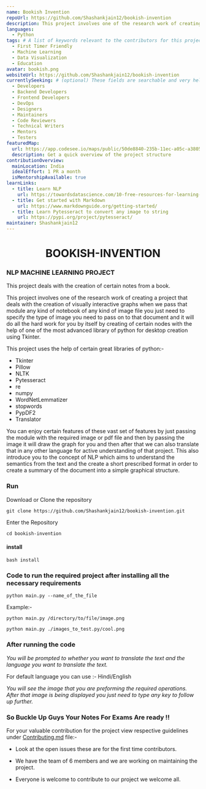 ```yaml
---
name: Bookish Invention
repoUrl: https://github.com/Shashankjain12/bookish-invention
description: This project involves one of the research work of creating a project that deals with the creation of visually interactive graphs when we pass that module any kind of notebook of any kind of image file you just need to specify the type of image you need to pass on to that document and it will do all the hard work for you by itself by creating of certain nodes with the help of one of the most advanced library of python for desktop creation using Tkinter.
languages: 
  - Python
tags: # A list of keywords relevant to the contributors for this project
  - First Timer Friendly
  - Machine Learning
  - Data Visualization
  - Education
avatar: bookish.png 
websiteUrl: https://github.com/Shashankjain12/bookish-invention
currentlySeeking: # (optional) These fields are searchable and very helpful for contributors to match well with your project
  - Developers
  - Backend Developers
  - Frontend Developers
  - DevOps
  - Designers
  - Maintainers
  - Code Reviewers
  - Technical Writers
  - Mentors
  - Testers
featuredMap:
  url: https://app.codesee.io/maps/public/50de8840-235b-11ec-a05c-a38053910af1
  description: Get a quick overview of the project structure
contributionOverview:
  mainLocation: India
  idealEffort: 1 PR a month
  isMentorshipAvailable: true
learnLinks: 
  - title: Learn NLP
    url: https://towardsdatascience.com/10-free-resources-for-learning-natural-language-processing-81a380540cd1
  - title: Get started with Markdown
    url: https://www.markdownguide.org/getting-started/
  - title: Learn Pytesseract to convert any image to string
    url: https://pypi.org/project/pytesseract/
maintainer: Shashankjain12
---
```


<!-- Divide your content into sections using our handy shortcodes. Each section is optional -->

<Overview>
<h1 align="center"> BOOKISH-INVENTION </h1>

### NLP MACHINE LEARNING PROJECT

This project deals with the creation of certain notes from a book.

This project involves one of the research work of creating a project that deals with the creation of visually interactive graphs when we pass that module any kind of notebook of any kind of image file you just need to specify the type of image you need to pass on to that document and it will do all the hard work for you by itself by creating of certain nodes with the help of one of the most advanced library of python for desktop creation using Tkinter.

This project uses the help of certain great libraries of python:-
* Tkinter
* Pillow
* NLTK
* Pytesseract
* re
* numpy
* WordNetLemmatizer
* stopwords
* PypDF2
* Translator

You can enjoy certain features of these vast set of features by just passing the module with the required image or pdf file and then by passing the image it will draw the graph for you and then after that we can also translate that in any other language for active understanding of that project.
This also introduce you to the concept of NLP which aims to understand the semantics from the text and the create a short prescribed format in order to create a summary of the document into a simple graphical structure.
### Run

Download or Clone the repository

`git clone https://github.com/Shashankjain12/bookish-invention.git`

Enter the Repository

`cd bookish-invention`

#### install

`bash install`

### Code to run the required project after installing all the necessary requirements

``` 
python main.py --name_of_the_file 
```

Example:-

`python main.py /directory/to/file/image.png`

`python main.py ./images_to_test.py/cool.png`

### After running the code 

*You will be prompted to whether you want to translate the text and the language you want to translate the text.*

For default language you can use :- Hindi/English

*You will see the image that you are preforming the required operations. After that image is being displayed you just need to type any key to follow up further.*

### So Buckle Up Guys Your Notes For Exams Are ready !!

</Overview>

<Contributing>
  
For your valuable contribution for the project view respective guidelines under <a href="https://github.com/Shashankjain12/bookish-invention/blob/master/contributing.md">Contributing.md</a> file:-
  
- Look at the open issues these are for the first time contributors.
  
- We have the team of 6 members and we are working on maintaining the project.
  
- Everyone is welcome to contribute to our project we welcome all.
  
</Contributing>

